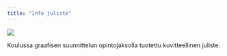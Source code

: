 ```yaml
---
title: "Info juliste"
---
```


![](/Oppimistehtava_6_Rissanen.png)

Koulussa graafisen suunnittelun opintojaksolla tuotettu kuvitteellinen juliste.